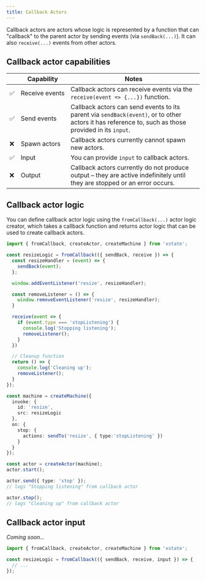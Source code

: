 ```yaml
---
title: Callback Actors
---
```


Callback actors are actors whose logic is represented by a function that can "callback" to the parent actor by sending events (via `sendBack(...)`). It can also `receive(...)` events from other actors.

## Callback actor capabilities

| | Capability | Notes |
| --- | --- | --- |
| ✅ | Receive&nbsp;events | Callback actors can receive events via the `receive(event => {...})` function. |
| ✅ | Send events | Callback actors can send events to its parent via `sendBack(event)`, or to other actors it has reference to, such as those provided in its `input`. |
| ❌ | Spawn actors | Callback actors currently cannot spawn new actors. |
| ✅ | Input | You can provide `input` to callback actors. |
| ❌ | Output | Callback actors currently do not produce output – they are active indefinitely until they are stopped or an error occurs. |

## Callback actor logic

You can define callback actor logic using the `fromCallback(...)` actor logic creator, which takes a callback function and returns actor logic that can be used to create callback actors.

```ts
import { fromCallback, createActor, createMachine } from 'xstate';

const resizeLogic = fromCallback(({ sendBack, receive }) => {
  const resizeHandler = (event) => {
    sendBack(event);
  };

  window.addEventListener('resize', resizeHandler);

  const removeListener = () => {
    window.removeEventListener('resize', resizeHandler);
  }

  receive(event => {
    if (event.type === 'stopListening') {
      console.log('Stopping listening');
      removeListener();
    }
  })

  // Cleanup function
  return () => {
    console.log('Cleaning up');
    removeListener();
  }
});

const machine = createMachine({
  invoke: {
    id: 'resize',
    src: resizeLogic
  },
  on: {
    stop: {
      actions: sendTo('resize', { type:'stopListening' })
    }
  }
});

const actor = createActor(machine);
actor.start();

actor.send({ type: 'stop' });
// logs "Stopping listening" from callback actor

actor.stop();
// logs "Cleaning up" from callback actor
```

## Callback actor input

_Coming soon..._

```ts
import { fromCallback, createActor, createMachine } from 'xstate';

const resizeLogic = fromCallback(({ sendBack, receive, input }) => {
  // ...
});
```
